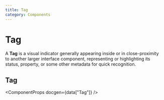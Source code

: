 ```yaml
---
title: Tag
category: Components
---
```



# Tag

A **Tag** is a visual indicator generally appearing inside or in close-proximity to another larger interface component, representing or highlighting its status, property, or some other metadata for quick recognition.

<ComponentMenu slug="tag" />

## Tag

<ComponentProps docgen={data["Tag"]} />
